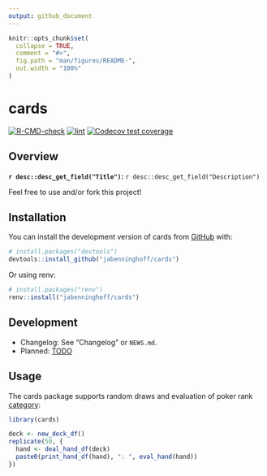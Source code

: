 ```yaml
---
output: github_document
---
```


<!-- README.md is generated from README.Rmd. Please edit that file -->

```r
knitr::opts_chunk$set(
  collapse = TRUE,
  comment = "#>",
  fig.path = "man/figures/README-",
  out.width = "100%"
)
```

# cards

<!-- badges: start -->
[![R-CMD-check](https://github.com/jabenninghoff/cards/workflows/R-CMD-check/badge.svg)](https://github.com/jabenninghoff/cards/actions)
[![lint](https://github.com/jabenninghoff/cards/workflows/lint/badge.svg)](https://github.com/jabenninghoff/cards/actions)
[![Codecov test coverage](https://codecov.io/gh/jabenninghoff/cards/branch/main/graph/badge.svg)](https://app.codecov.io/gh/jabenninghoff/cards?branch=main)
<!-- badges: end -->

## Overview

**`r desc::desc_get_field("Title")`:** `r desc::desc_get_field("Description")`

Feel free to use and/or fork this project!

## Installation

You can install the development version of cards from [GitHub](https://github.com/) with:

``` r
# install.packages("devtools")
devtools::install_github("jabenninghoff/cards")
```

Or using renv:

``` r
# install.packages("renv")
renv::install("jabenninghoff/cards")
```

## Development

- Changelog: See "Changelog" or `NEWS.md`.
- Planned: [TODO](TODO.md)

## Usage

The cards package supports random draws and evaluation of poker rank [category](https://en.wikipedia.org/wiki/List_of_poker_hands):

```r
library(cards)

deck <- new_deck_df()
replicate(50, {
  hand <- deal_hand_df(deck)
  paste0(print_hand_df(hand), ": ", eval_hand(hand))
})
```
